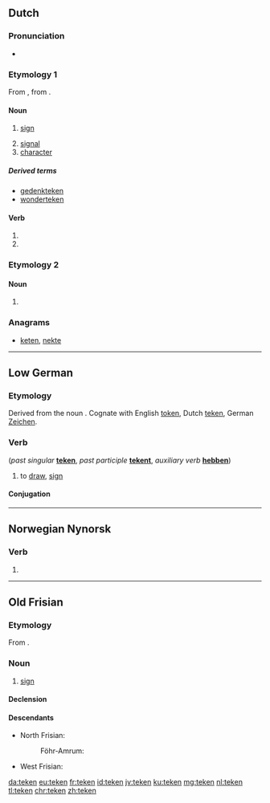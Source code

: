 ==Dutch==

===Pronunciation===
* {{rhymes|eːkən|lang=nl}}

===Etymology 1===
From {{etyl|odt|nl}} {{m|odt|*tēkan}}, from {{etyl|gem-pro|nl}} {{m|gem-pro|*taikną}}.

====Noun====
{{nl-noun|n|-@en|pl2=-s|tekentje}}

# [[sign]]
#: {{ux|nl|De firma kent sterren aan restaurants toe als '''teken''' van de kwaliteit.|The firm confers stars to restaurants as a sign of quality.|inline=1}}
# [[signal]]
# [[character]]
#: {{ux|nl|Chinese tekens|Chinese characters.|inline=1}}

=====Derived terms=====
* [[gedenkteken]]
* [[wonderteken]]

====Verb====
{{nl-verb-form}}

# {{nl-verb form of|p=1|n=sg|t=pres|m=ind|tekenen}}
# {{nl-verb form of|m=imp|tekenen}}

===Etymology 2===

====Noun====
{{head|nl|noun plural form}}

# {{nl-noun form of|pl|teek}}

===Anagrams===
* [[keten#Dutch|keten]], [[nekte#Dutch|nekte]]

----

==Low German==

===Etymology===
Derived from the noun {{term|Zeichen|lang=de}}. Cognate with English [[token]], Dutch [[teken]], German [[Zeichen]].

===Verb===
{{head|nds|verb}} (''past singular'' '''[[teken]]''', ''past participle'' '''[[tekent]]''', ''auxiliary verb'' '''[[hebben]]''')
# to [[draw]], [[sign]]

====Conjugation====
{{nds-conj-wk|head=''teken'' (weak verb, irregular)|teken|teken|teken|teeknen, tek|teken}}

----

==Norwegian Nynorsk==

===Verb===
{{head|nn|verb form}}

# {{nn-verb-form of|masculine and feminine past participle|tak|no_end=ta}}

----

==Old Frisian==

===Etymology===
From {{etyl|gem-pro|ofs}} {{m|gem-pro|*taikną}}.

===Noun===
{{ofs-noun|n|head=tēken}}

# [[sign]]

====Declension====
{{ofs-decl-noun-a-n|tēken}}

====Descendants====
* North Frisian:
*: Föhr-Amrum: {{l|frr|teeken}}
* West Frisian: {{l|fy|teken}}

[[da:teken]]
[[eu:teken]]
[[fr:teken]]
[[id:teken]]
[[jv:teken]]
[[ku:teken]]
[[mg:teken]]
[[nl:teken]]
[[tl:teken]]
[[chr:teken]]
[[zh:teken]]